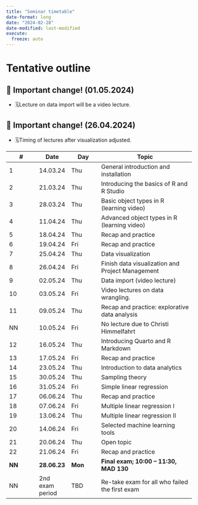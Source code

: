 ```yaml
---
title: "Seminar timetable"
date-format: long
date: "2024-02-28"
date-modified: last-modified
execute: 
  freeze: auto
---
```


# Tentative outline

::: {.callout-important collapse="false"}
## 📢 Important change! (01.05.2024)

-   🗓️Lecture on data import will be a video lecture.
:::

::: {.callout-important collapse="false"}
## 📢 Important change! (26.04.2024)

-   🗓️Timing of lectures after visualization adjusted.
:::

| **\#** | **Date**        | **Day** | **Topic**                                        |
|------------|------------|------------|------------------------------------|
| 1      | 14.03.24        | Thu     | General introduction and installation            |
| 2      | 21.03.24        | Thu     | Introducing the basics of R and R Studio         |
| 3      | 28.03.24        | Thu     | Basic object types in R (learning video)         |
| 4      | 11.04.24        | Thu     | Advanced object types in R (learning video)      |
| 5      | 18.04.24        | Thu     | Recap and practice                               |
| 6      | 19.04.24        | Fri     | Recap and practice                               |
| 7      | 25.04.24        | Thu     | Data visualization                               |
| 8      | 26.04.24        | Fri     | Finish data visualization and Project Management |
| 9      | 02.05.24        | Thu     | Data import (video lecture)                      |
| 10     | 03.05.24        | Fri     | Video lectures on data wrangling.                |
| 11     | 09.05.24        | Thu     | Recap and practice: explorative data analysis    |
| NN     | 10.05.24        | Fri     | No lecture due to Christi Himmelfahrt            |
| 12     | 16.05.24        | Thu     | Introducing Quarto and R Markdown                |
| 13     | 17.05.24        | Fri     | Recap and practice                               |
| 14     | 23.05.24        | Thu     | Introduction to data analytics                   |
| 15     | 30.05.24        | Thu     | Sampling theory                                  |
| 16     | 31.05.24        | Fri     | Simple linear regression                         |
| 17     | 06.06.24        | Thu     | Recap and practice                               |
| 18     | 07.06.24        | Fri     | Multiple linear regression I                     |
| 19     | 13.06.24        | Thu     | Multiple linear regression II                    |
| 20     | 14.06.24        | Fri     | Selected machine learning tools                  |
| 21     | 20.06.24        | Thu     | Open topic                                       |
| 22     | 21.06.24        | Fri     | Recap and practice                               |
| **NN** | **28.06.23**    | **Mon** | **Final exam; 10:00 – 11:30, MAD 130**           |
| NN     | 2nd exam period | TBD     | Re-take exam for all who failed the first exam   |

